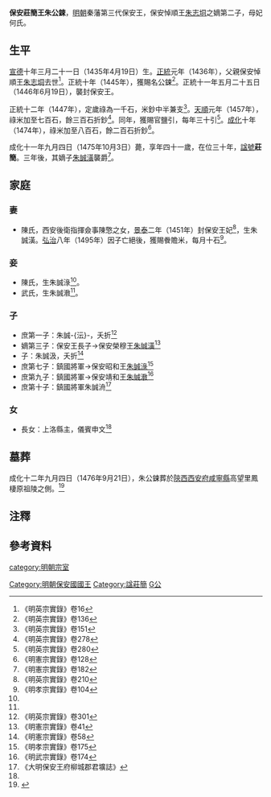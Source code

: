 {{東亞男性歷史人物
| 名稱=保安莊簡王朱公鋉 
| 身份=明朝宗室<br>秦藩保安王
| 姓=朱
| 名=公鋉
| 字=
| 封爵=[[郡王|郡王]]
| 封號=保安
| 封地=[[西安|西安]]
| 乳名=
| 小字=
| 别號=
| 其他名號=
| 出生年=1435年
| 逝世年=1475年
| 諡號=莊簡
| 墳墓=
| 父親=保安悼順王[[朱志垌|朱志垌]]
| 嫡母=
| 母親=何氏
| 元配=陳氏
| 正室=
| 妻=
| 繼室=
| 平妻=
| 側室=陳氏、武氏
| 元配之父=西安衛指揮僉事陳憼
| 元配之母=
| 繼室之父=
| 繼室之母=
| 嫡兄弟=
| 嫡姊妹=
| 庶兄弟=
| 庶姊妹=
| 同胞兄弟=
| 同胞姊妹=
| 異母兄弟=
| 異母姊妹=
| 嫡子=
| 嫡女=
| 庶子=
| 庶女=
| 注釋=
|}}

'''保安莊簡王朱公鋉'''{{noteTag|{{cite web|publisher=|author1=|title=朱公鋉墓誌|url=http://csid.zju.edu.cn/tomb/stone/detail?id=40288b956d7bc94a016d8127d4bd0008&rubbingId=40288b956d7bc94a016d8127d4c70009|access-date=2020-07-01|archive-date=2020-07-01|archive-url=https://web.archive.org/web/20200701051235/http://csid.zju.edu.cn/tomb/stone/detail?id=40288b956d7bc94a016d8127d4bd0008&rubbingId=40288b956d7bc94a016d8127d4c70009|dead-url=no}}作“鋉”，《明史·諸王世表》訛為“-{鍊}-”。}}{{BD|1435年|4月19日|1475年|10月3日|catIdx=Z朱}}，[[明朝|明朝]]秦藩第三代保安王，保安悼順王[[朱志垌|朱志垌]]之嫡第二子，母妃何氏。

== 生平 ==
[[宣德|宣德]]十年三月二十一日（1435年4月19日）生。[[正统_(年号)|正統]]元年（1436年），父親保安悼順王[[朱志垌|朱志垌]]去世<ref>《明英宗實錄》卷16</ref>。正統十年（1445年），獲賜名公鋉<ref>《明英宗實錄》卷136</ref>。正統十一年五月二十五日（1446年6月19日），襲封保安王。

正統十二年（1447年），定歲祿為一千石，米鈔中半兼支<ref>《明英宗實錄》卷151</ref>。[[天順_(明朝)|天順]]元年（1457年），祿米加至七百石，餘三百石折鈔<ref>《明英宗實錄》卷278</ref>。同年，獲賜官鹽引，每年三十引<ref>《明英宗實錄》卷280</ref>。[[成化|成化]]十年（1474年），祿米加至八百石，餘二百石折鈔<ref>《明憲宗實錄》卷128</ref>。

成化十一年九月四日（1475年10月3日）薨，享年四十一歲，在位三十年，[[諡號|諡號]]'''莊簡'''。三年後，其嫡子[[朱誠潢|朱誠潢]]襲爵<ref>《明憲宗實錄》卷182</ref>。

== 家庭 ==
===妻===
*陳氏，西安後衛指揮僉事陳憼之女，[[景泰_(明朝)|景泰]]二年（1451年）封保安王妃<ref>《明英宗實錄》卷210</ref>，生朱誠潢。[[弘治|弘治]]八年（1495年）因子亡絕後，獲賜餋贍米，每月十石<ref>《明孝宗實錄》卷104</ref>。

===妾===
*陳氏，生朱誠淥<ref name=x175/>。
*武氏，生朱誠漖<ref name=w174/>。

===子===
*庶第一子：朱誠-{沄}-，夭折<ref>《明英宗實錄》卷301</ref>
*嫡第三子：保安王長子→保安榮穆王[[朱誠潢|朱誠潢]]<ref>《明憲宗實錄》卷41</ref>
*子：朱誠汲，夭折<ref>《明憲宗實錄》卷58</ref>
*庶第七子：鎮國將軍→保安昭和王[[朱誠淥|朱誠淥]]<ref name=x175>《明孝宗實錄》卷175</ref>
*庶第九子：鎮國將軍→保安靖和王[[朱誠漖|朱誠漖]]<ref name=w174>《明武宗實錄》卷174</ref>
*庶第十子：鎮國將軍朱誠洀<ref>《大明保安王府柳城郡君壙誌》</ref>

===女===
*長女：上洛縣主，儀賓申文<ref name=a/>

==墓葬==
成化十二年九月四日（1476年9月21日），朱公鋉葬於[[陝西等處承宣布政使司|陝西]][[西安府|西安府]][[咸寧縣_(唐朝)|咸寧縣]]高望里鳳棲原祖陵之側。<ref name=a>{{cite web|publisher=浙江大學中國歷代墓誌數據庫|author1=|title=明保安莊簡王朱公鋉及妻陳氏墓誌|url=http://csid.zju.edu.cn/tomb/stone/detail?id=40288b956d7bc94a016d8127d4bd0008&rubbingId=40288b956d7bc94a016d8127d4c70009|access-date=2020-07-01|archive-date=2020-07-01|archive-url=https://web.archive.org/web/20200701051235/http://csid.zju.edu.cn/tomb/stone/detail?id=40288b956d7bc94a016d8127d4bd0008&rubbingId=40288b956d7bc94a016d8127d4c70009|dead-url=no}}</ref>
{{Quotation|
[誌蓋]<br>
大明宗室保安莊簡王妃陳氏合塟壙誌<br>
[誌文]<br>
　大明宗室保安莊簡王壙誌<br>
　　王諱公鋉，<br>
太祖高皇帝之玄孫，<br>
　秦愍王之曾孫，保安懷僖王之孫，悼順王之嫡次子也。母妃<br>
　　何氏。王生於宣德乙卯三月二十一日。正統丙寅五月二<br>
　　十五日，襲封保安王。享年四十有一。妃陳氏，西安後衛指<br>
　　揮僉事憼之女。子四：嫡長誠潢，封長子，聘夫人何氏；庶次<br>
　　誠淥、誠漖，皆封鎮國將軍；誠洀，幼，未封。女三：長封上洛縣<br>
　　主，適儀賓申文；次二，俱幼，未封。王薨於成化乙未九月四<br>
　　日。訃聞，<br>
皇上震悼，輟視朝素服一日，即<br>
命禮部遣行人王勉諭祭，<br>
錫諡莊簡，仍<br>
命工部遣觀政進士車明理齎<br>
賜銘旌，并欽天監陰陽人高銘擇地，督同有司營葬如制。在亰<br>
　親王及文武大臣皆致祭焉。卜今成化丙申九月二日，葬-{于}-<br>
　　咸寧縣高望里鳳棲原<br>
　祖陵之側。嗚呼！王生長<br>
宗室，為國藩輔，茂膺封爵，貴富兼隆。終於正寢，夫復何憾。用述<br>
　　其㮣，納諸幽壙-{云}-。<br>
　　成化十二年歲在丙申季秋吉日誌。
}}

==注釋==
{{refbegin}}
{{noteFoot}}
{{refend}}

== 參考資料 ==
{{Reflist|2}}

{{s-start}}
{{s-before|父悼順王[[朱志垌|朱志垌]]}}
{{s-ttl|title=[[明朝藩王列表_(秦王系)#保安國|明保安國國王]]|years=1446年－1475年}}
{{s-aft|after=子榮穆王[[朱誠潢|朱誠潢]]}}
{{end}}

[[category:明朝宗室|category:明朝宗室]]
[[Category:明朝保安國國王|Category:明朝保安國國王]]
[[Category:諡莊簡|Category:諡莊簡]]
[[Category:朱姓|G公]]